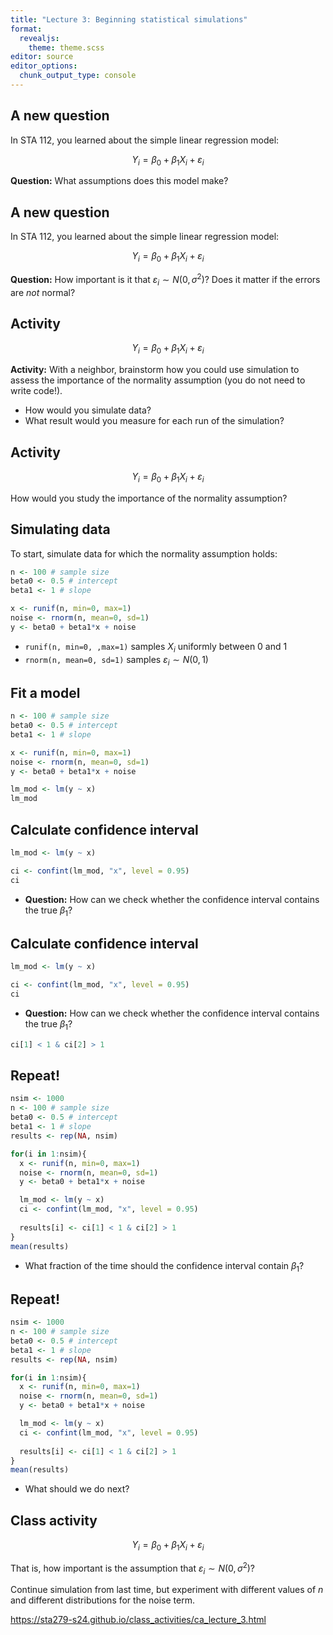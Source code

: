 ```yaml
---
title: "Lecture 3: Beginning statistical simulations"
format: 
  revealjs:
    theme: theme.scss
editor: source
editor_options: 
  chunk_output_type: console
---
```


## A new question

In STA 112, you learned about the simple linear regression model:

$$Y_i = \beta_0 + \beta_1 X_i + \varepsilon_i$$

**Question:** What assumptions does this model make?

## A new question

In STA 112, you learned about the simple linear regression model:

$$Y_i = \beta_0 + \beta_1 X_i + \varepsilon_i$$

**Question:** How important is it that $\varepsilon_i \sim N(0, \sigma^2)$? Does it matter if the errors are *not* normal?

## Activity

$$Y_i = \beta_0 + \beta_1 X_i + \varepsilon_i$$

**Activity:** With a neighbor, brainstorm how you could use simulation to assess the importance of the normality assumption (you do not need to write code!).

-   How would you simulate data?
-   What result would you measure for each run of the simulation?

## Activity

$$Y_i = \beta_0 + \beta_1 X_i + \varepsilon_i$$

How would you study the importance of the normality assumption?

## Simulating data

To start, simulate data for which the normality assumption holds:

```r
n <- 100 # sample size
beta0 <- 0.5 # intercept
beta1 <- 1 # slope

x <- runif(n, min=0, max=1)
noise <- rnorm(n, mean=0, sd=1)
y <- beta0 + beta1*x + noise
```

-   `runif(n, min=0, ,max=1)` samples $X_i$ uniformly between 0 and 1
-   `rnorm(n, mean=0, sd=1)` samples $\varepsilon_i \sim N(0, 1)$

## Fit a model

```r
n <- 100 # sample size
beta0 <- 0.5 # intercept
beta1 <- 1 # slope

x <- runif(n, min=0, max=1)
noise <- rnorm(n, mean=0, sd=1)
y <- beta0 + beta1*x + noise

lm_mod <- lm(y ~ x)
lm_mod
```

## Calculate confidence interval

```r
lm_mod <- lm(y ~ x)

ci <- confint(lm_mod, "x", level = 0.95)
ci
```

-   **Question:** How can we check whether the confidence interval contains the true $\beta_1$?

## Calculate confidence interval

```r
lm_mod <- lm(y ~ x)

ci <- confint(lm_mod, "x", level = 0.95)
ci
```

-   **Question:** How can we check whether the confidence interval contains the true $\beta_1$?

```r
ci[1] < 1 & ci[2] > 1
```

## Repeat!

```r
nsim <- 1000
n <- 100 # sample size
beta0 <- 0.5 # intercept
beta1 <- 1 # slope
results <- rep(NA, nsim)

for(i in 1:nsim){
  x <- runif(n, min=0, max=1)
  noise <- rnorm(n, mean=0, sd=1)
  y <- beta0 + beta1*x + noise

  lm_mod <- lm(y ~ x)
  ci <- confint(lm_mod, "x", level = 0.95)
  
  results[i] <- ci[1] < 1 & ci[2] > 1
}
mean(results)
```

-   What fraction of the time should the confidence interval contain $\beta_1$?

## Repeat!

```r
nsim <- 1000
n <- 100 # sample size
beta0 <- 0.5 # intercept
beta1 <- 1 # slope
results <- rep(NA, nsim)

for(i in 1:nsim){
  x <- runif(n, min=0, max=1)
  noise <- rnorm(n, mean=0, sd=1)
  y <- beta0 + beta1*x + noise

  lm_mod <- lm(y ~ x)
  ci <- confint(lm_mod, "x", level = 0.95)
  
  results[i] <- ci[1] < 1 & ci[2] > 1
}
mean(results)
```

-   What should we do next?

## Class activity

$$Y_i = \beta_0 + \beta_1 X_i + \varepsilon_i$$

That is, how important is the assumption that $\varepsilon_i \sim N(0, \sigma^2)$?

Continue simulation from last time, but experiment with different values of $n$ and different distributions for the noise term.

<https://sta279-s24.github.io/class_activities/ca_lecture_3.html>

